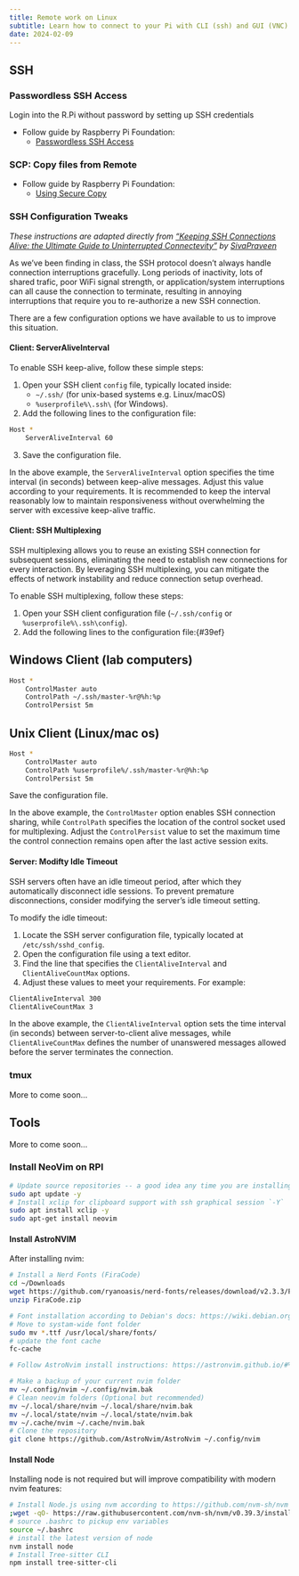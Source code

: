 ```yaml
---
title: Remote work on Linux
subtitle: Learn how to connect to your Pi with CLI (ssh) and GUI (VNC). Learn how to setup and troubleshoot local connections (LAN) and remote connections (VPN).
date: 2024-02-09
---
```


## SSH

### Passwordless SSH Access

Login into the R.Pi without password by setting up SSH credentials

- Follow guide by Raspberry Pi Foundation:
	- [Passwordless SSH Access](https://www.raspberrypi.com/documentation/computers/remote-access.html#manually-configure-an-ssh-key)

### SCP: Copy files from Remote 

- Follow guide by Raspberry Pi Foundation:
    - [Using Secure Copy](https://www.raspberrypi.com/documentation/computers/remote-access.html#using-secure-copy)

### SSH Configuration Tweaks

*These instructions are adapted directly from ["Keeping SSH Connections Alive: the Ultimate Guide to Uninterrupted Connectevity"](https://sivapraveenr.medium.com/keeping-ssh-connections-alive-the-ultimate-guide-to-uninterrupted-connectivity-cda0d3857100) by [SivaPraveen](https://sivapraveenr.medium.com/)*

As we've been finding in class, the SSH protocol doesn't always handle connection interruptions gracefully. Long periods of inactivity, lots of shared trafic, poor WiFi signal strength, or application/system interruptions can all cause the connection to terminate, resulting in annoying interruptions that require you to re-authorize a new SSH connection.

There are a few configuration options we have available to us to improve this situation.

#### Client: ServerAliveInterval

To enable SSH keep-alive, follow these simple steps:

1.  Open your SSH client `config` file, typically located inside:
	- `~/.ssh/` (for unix-based systems e.g. Linux/macOS)
	- `%userprofile%\.ssh\` (for Windows).
2.  Add the following lines to the configuration file:

```bash
Host *
    ServerAliveInterval 60
```

3. Save the configuration file.

In the above example, the `ServerAliveInterval`
option specifies the time interval (in seconds) between keep-alive
messages. Adjust this value according to your requirements. It is
recommended to keep the interval reasonably low to maintain
responsiveness without overwhelming the server with excessive keep-alive
traffic.

#### Client: SSH Multiplexing

SSH multiplexing allows you to reuse an existing SSH connection for
subsequent sessions, eliminating the need to establish new connections
for every interaction. By leveraging SSH multiplexing, you can mitigate
the effects of network instability and reduce connection setup overhead.

To enable SSH multiplexing, follow these steps:

1.  Open your SSH client configuration file (`~/.ssh/config` or `%userprofile%\.ssh\config`).
2.  Add the following lines to the configuration file:{#39ef}

::: {.panel-tabset}

## Windows Client (lab computers)

```bash 
Host *
    ControlMaster auto
    ControlPath ~/.ssh/master-%r@%h:%p
    ControlPersist 5m
```

## Unix Client (Linux/mac os)

```bash 
Host *
    ControlMaster auto
    ControlPath %userprofile%/.ssh/master-%r@%h:%p
    ControlPersist 5m
```

:::

Save the configuration file.

In the above example, the `ControlMaster` option enables SSH connection sharing, while `ControlPath` specifies the location of the control socket used for multiplexing. Adjust the `ControlPersist` value to set the maximum time the control connection remains open after the last active session exits.


#### Server: Modifty Idle Timeout

SSH servers often have an idle timeout period, after which they
automatically disconnect idle sessions. To prevent premature
disconnections, consider modifying the server's idle timeout setting.

To modify the idle timeout:

1.  Locate the SSH server configuration file, typically located at
   `/etc/ssh/sshd_config`.
2.  Open the configuration file using a text editor.
3.  Find the line that specifies the `ClientAliveInterval` and `ClientAliveCountMax`
   options.
4.  Adjust these values to meet your requirements. For example:

```bash 
ClientAliveInterval 300
ClientAliveCountMax 3
```

In the above example, the `ClientAliveInterval`
option sets the time interval (in seconds) between server-to-client
alive messages, while `ClientAliveCountMax`
defines the number of unanswered messages allowed before the server
terminates the connection.


### tmux 

More to come soon...

#### 

## Tools

More to come soon...

### Install NeoVim on RPI

```bash
# Update source repositories -- a good idea any time you are installing a package.
sudo apt update -y
# Install xclip for clipboard support with ssh graphical session `-Y`
sudo apt install xclip -y
sudo apt-get install neovim
```

#### Install AstroNVIM

After installing nvim:

```bash
# Install a Nerd Fonts (FiraCode)
cd ~/Downloads
wget https://github.com/ryanoasis/nerd-fonts/releases/download/v2.3.3/FiraCode.zip
unzip FiraCode.zip

# Font installation according to Debian's docs: https://wiki.debian.org/Fonts
# Move to systam-wide font folder
sudo mv *.ttf /usr/local/share/fonts/
# update the font cache
fc-cache
```

```bash
# Follow AstroNvim install instructions: https://astronvim.github.io/#%EF%B8%8F-installation

# Make a backup of your current nvim folder
mv ~/.config/nvim ~/.config/nvim.bak
# Clean neovim folders (Optional but recommended)
mv ~/.local/share/nvim ~/.local/share/nvim.bak
mv ~/.local/state/nvim ~/.local/state/nvim.bak
mv ~/.cache/nvim ~/.cache/nvim.bak
# Clone the repository
git clone https://github.com/AstroNvim/AstroNvim ~/.config/nvim
```

#### Install Node 

Installing node is not required but will improve compatibility with modern nvim features:

```bash
# Install Node.js using nvm according to https://github.com/nvm-sh/nvm
;wget -qO- https://raw.githubusercontent.com/nvm-sh/nvm/v0.39.3/install.sh | bash
# source .bashrc to pickup env variables
source ~/.bashrc
# install the latest version of node
nvm install node
# Install Tree-sitter CLI
npm install tree-sitter-cli
```
